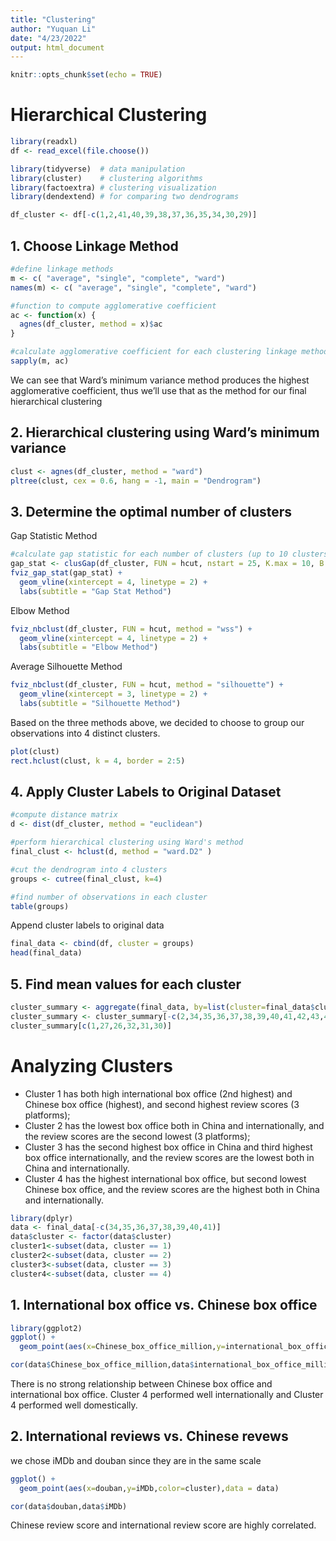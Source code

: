 ```yaml
---
title: "Clustering"
author: "Yuquan Li"
date: "4/23/2022"
output: html_document
---
```


```r
knitr::opts_chunk$set(echo = TRUE)
```

# Hierarchical Clustering

```r
library(readxl)
df <- read_excel(file.choose())

library(tidyverse)  # data manipulation
library(cluster)    # clustering algorithms
library(factoextra) # clustering visualization
library(dendextend) # for comparing two dendrograms

df_cluster <- df[-c(1,2,41,40,39,38,37,36,35,34,30,29)]

```

## 1. Choose Linkage Method

```r
#define linkage methods
m <- c( "average", "single", "complete", "ward")
names(m) <- c( "average", "single", "complete", "ward")

#function to compute agglomerative coefficient
ac <- function(x) {
  agnes(df_cluster, method = x)$ac
}

#calculate agglomerative coefficient for each clustering linkage method
sapply(m, ac)
```

We can see that Ward’s minimum variance method produces the highest agglomerative coefficient, thus we’ll use that as the method for our final hierarchical clustering

## 2. Hierarchical clustering using Ward's minimum variance
```r
clust <- agnes(df_cluster, method = "ward")
pltree(clust, cex = 0.6, hang = -1, main = "Dendrogram") 
```

## 3. Determine the optimal number of clusters
Gap Statistic Method
```r
#calculate gap statistic for each number of clusters (up to 10 clusters)
gap_stat <- clusGap(df_cluster, FUN = hcut, nstart = 25, K.max = 10, B = 50)
fviz_gap_stat(gap_stat) + 
  geom_vline(xintercept = 4, linetype = 2) +
  labs(subtitle = "Gap Stat Method")

```

Elbow Method
```r
fviz_nbclust(df_cluster, FUN = hcut, method = "wss") + 
  geom_vline(xintercept = 4, linetype = 2) +
  labs(subtitle = "Elbow Method")
```
Average Silhouette Method
```r
fviz_nbclust(df_cluster, FUN = hcut, method = "silhouette") +
  geom_vline(xintercept = 3, linetype = 2) +
  labs(subtitle = "Silhouette Method")

```

Based on the three methods above, we decided to choose to group our observations into 4 distinct clusters.

```r
plot(clust)
rect.hclust(clust, k = 4, border = 2:5)
```

## 4. Apply Cluster Labels to Original Dataset

```r
#compute distance matrix
d <- dist(df_cluster, method = "euclidean")

#perform hierarchical clustering using Ward's method
final_clust <- hclust(d, method = "ward.D2" )

#cut the dendrogram into 4 clusters
groups <- cutree(final_clust, k=4)

#find number of observations in each cluster
table(groups)
```

Append cluster labels to original data

```r
final_data <- cbind(df, cluster = groups)
head(final_data)

```
## 5. Find mean values for each cluster

```r
cluster_summary <- aggregate(final_data, by=list(cluster=final_data$cluster), FUN = mean)
cluster_summary <- cluster_summary[-c(2,34,35,36,37,38,39,40,41,42,43,44)]
cluster_summary[c(1,27,26,32,31,30)]
```

# Analyzing Clusters

* Cluster 1 has both high international box office (2nd highest) and Chinese box office (highest), and second highest review scores (3 platforms);
* Cluster 2 has the lowest box office both in China and internationally, and the  review scores are the second lowest (3 platforms);
* Cluster 3 has the second highest box office in China and third highest box office internationally, and the review scores are the lowest both in China and internationally.
* Cluster 4 has the highest international box office, but second lowest Chinese box office, and the  review scores are the highest both in China and internationally.

```r
library(dplyr)
data <- final_data[-c(34,35,36,37,38,39,40,41)]
data$cluster <- factor(data$cluster)
cluster1<-subset(data, cluster == 1)
cluster2<-subset(data, cluster == 2)
cluster3<-subset(data, cluster == 3)
cluster4<-subset(data, cluster == 4)

```

## 1. International box office vs. Chinese box office
```r
library(ggplot2)
ggplot() +
  geom_point(aes(x=Chinese_box_office_million,y=international_box_office_million,color=cluster),data = data)
```
```r
cor(data$Chinese_box_office_million,data$international_box_office_million)
```

There is no strong relationship between Chinese box office and international box office.
Cluster 4 performed well internationally and Cluster 4 performed well domestically.


## 2. International reviews vs. Chinese revews
we chose iMDb and douban since they are in the same scale
```r
ggplot() +
  geom_point(aes(x=douban,y=iMDb,color=cluster),data = data)
```
```r
cor(data$douban,data$iMDb)
```

Chinese review score and international review score are highly correlated.





